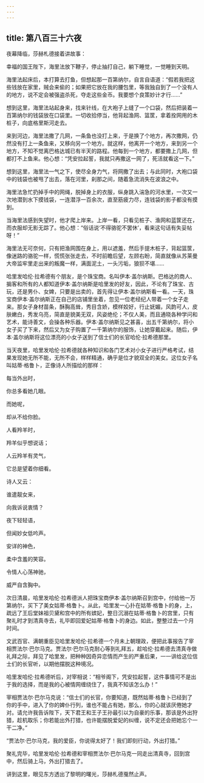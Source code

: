 ```yaml
---
---
---
```

title: 第八百三十六夜
---






夜幕降临，莎赫札德接着讲故事：





幸福的国王陛下，海里法放下鞭子，停止抽打自己，躺下睡觉，一觉睡到天明。

海里法起床后，本打算去打鱼，但想起那一百第纳尔，自言自语道：“假若我把这些钱放在家里，贼会来偷的；如果把它放在我的腰包里，等我独自到了一个没有人的地方，说不定会被强盗杀死，夺走这些金币。我要想个良策妙计才行……”

想到这里，海里法站起身来，找来针线，在大袍子上缝了一个口袋，然后把装着一百第纳尔的钱袋放在口袋里。一切收拾停当，他背起渔网、篮筐，拿着拴网用的木桩子，向底格里斯河走去。

来到河边，海里法撒了几网，一条鱼也没打上来，于是换了个地方，再次撒网，仍然没有打上一条鱼来，又移向另一个地方。就这样，他离开一个地方，来到另一个地方，不知不觉离巴格达城已有半天的路程。他每到一个地方，都要撒上几网，但都打不上鱼来。他心想：“凭安拉起誓，我就只再撒这一网了，死活就看这一下。”

想到这里，海里法一气之下，使尽全身力气，将网撒了出去；与此同时，大袍口袋中的钱袋也被甩了出去，落在河里，刹那之间，随着急流消失在波浪之中。

海里法急忙扔掉手中的网绳，脱掉身上的衣服，纵身跳入湍急的河水里，一次又一次地潜到水下摸钱袋，一连潜浮一百余次，直至筋疲力尽，连钱袋的影子都没有摸到。

当海里法感到失望时，他才爬上岸来。上岸一看，只看见桩子、渔网和蓝筐还在，而衣服却无影无踪了。他心想：“俗话说‘不得骆驼不罢休’，看来这句话有失妥帖呀！”

海里法无可奈何，只有把渔网围在身上，用以遮羞，然后手提木桩子，背起篮筐，像迷路的骆驼一样，慌慌张张走去，不时前瞻后望，左顾右盼，简直就像从苏莱曼大帝监牢里走出来的叛魔一样，满面泥土，一头污垢，狼狈不堪……

哈里发哈伦·拉希德有个朋友，是个珠宝商。名叫伊本·盖尔纳斯。巴格达的商人、掮客和所有的人都知道伊本·盖尔纳斯是哈里发的好友，因此，不论有了珠宝、古玩，还是男仆、女婢，只要是出卖的，首先得让伊本·盖尔纳斯看一看。一天，珠宝商伊本·盖尔纳斯正在自己的店铺里坐着，忽见一位老经纪人带着一个女子走来。那女子身材苗条，酥胸高耸，秀目含娇，模样姣好，行止妩媚，风韵可人，皮肤嫩白，秀发乌亮，简直是貌美无双，风姿绝伦；不仅人美，而且通晓各种学问和艺术，能诗善文，会操各种乐器。伊本·盖尔纳斯见之甚喜，出五千第纳尔，将小女子买了下来，然后又为女子购置了一千第纳尔的服饰，让她穿戴起来。随后，伊本·盖尔纳斯将这位漂亮的小女子送到了信士们的长官哈伦·拉希德那里。

当天夜里，哈里发哈伦·拉希德就各种知识和各门艺术对小女子进行严格考试，结果发现她无所不能，无所不会，样样精通，确乎是位才貌双全的美女。这位女子名叫姑蒂·格鲁卜，正像诗人所描绘的那样：


每当外出时，

你总多看她几眼。

而她呢，

却从不给你脸。

人看羚羊时，

羚羊似乎想说话；

人云羚羊有灵气，

它总是望着你细看。



诗人又云：


谁遣靓女来，

向我诉说衷情？

夜下轻轻语，

但闻妙女低吟声。

安详的神色，

柔中含羞的笑容。

令情人心荡神驰，

威严自含胸中。



次日清晨，哈里发哈伦·拉希德派人把珠宝商伊本·盖尔纳斯召到宫中，付给他一万第纳尔，买下了美女姑蒂·格鲁卜。从此，哈里发一心扑在姑蒂·格鲁卜的身，上，疏远了王后堂妹祖贝黛和宫中的所有嫔妃，整日沉溺在姑蒂·格鲁卜的宫里，只有聚礼时才到清真寺去，礼毕即回爱妃姑蒂·格鲁卜的身边。如此，整整过去一个月时间。

文武百官、满朝重臣见哈里发哈伦·拉希德一个月未上朝理政，便把此事报告了宰相贾法尔·巴尔马克。贾法尔·巴尔马克耐心等到礼拜五，趁哈伦·拉希德去清真寺做礼拜之际，拜见了哈里发，把种种因奇异恋情而产生的严重后果，一一讲给这位信士们的长官听，以期他摆脱这种境况。

哈里发哈伦·拉希德听后，对宰相说：“相爷阁下，凭安拉起誓，这件事情可不是出于我的选择，而是我的心被情网缠绕住了，我真不知该怎么办！”

宰相贾法尔·巴尔马克说：“信士们的长官，你要知道，既然姑蒂·格鲁卜已经到了你的手中，进入了你的婢仆行列，谁也不能占有她，那么，你的心就该厌倦她才对。请允许我告诉陛下，天下君王和王子王孙最引以为自豪的乐事，那该是外出狩猎，趁机取乐；你若能出外打猎，也许能摆脱爱妃的纠缠，说不定还会把她忘个一干二净。”

“贾法尔·巴尔马克，我的爱臣，你说得太好了！我们即刻行动，外出打猎。”

聚礼完毕，哈里发哈伦·拉希德和宰相贾法尔·巴尔马克一同走出清真寺，回到宫中，然后骑上马，外出打猎去了。





讲到这里，眼见东方透出了黎明的曙光，莎赫札德戛然止声。